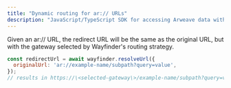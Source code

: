 ```yaml
---
title: "Dynamic routing for ar:// URLs"
description: "JavaScript/TypeScript SDK for accessing Arweave data with built-in verification and gateway routing"
---
```


Given an ar:// URL, the redirect URL will be the same as the original URL, but with the gateway selected by Wayfinder's routing strategy.

```javascript
const redirectUrl = await wayfinder.resolveUrl({
  originalUrl: 'ar://example-name/subpath?query=value',
});
// results in https://\<selected-gateway\>/example-name/subpath?query=value
```